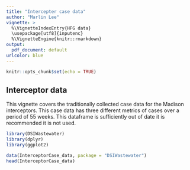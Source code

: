 ```yaml
---
title: "Intercepter case data"
author: "Marlin Lee"
vignette: >
  %\VignetteIndexEntry{HFG data}
  \usepackage[utf8]{inputenc}
  %\VignetteEngine{knitr::rmarkdown}
output:
  pdf_document: default
urlcolor: blue
---
```


```r
knitr::opts_chunk$set(echo = TRUE)
```

## Interceptor data

This vignette covers the traditionally collected case data for the Madison interceptors. This case data has three different metrics of cases over a period of 55 weeks. This dataframe is sufficiently out of date it is recommended it is not used.
```r
library(DSIWastewater)
library(dplyr)
library(ggplot2)

data(InterceptorCase_data, package = "DSIWastewater")
head(InterceptorCase_data)
```

```r

```


```r
```